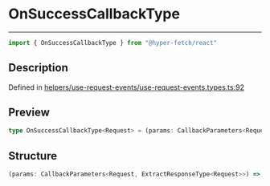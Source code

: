 

# OnSuccessCallbackType

<div class="api-docs__separator" data-reactroot="">

---

</div><div class="api-docs__import" data-reactroot="">

```ts
import { OnSuccessCallbackType } from "@hyper-fetch/react"
```

</div><div class="api-docs__section">

## Description

</div><div class="api-docs__description"><span class="api-docs__do-not-parse">



</span></div><p class="api-docs__definition">

Defined in [helpers/use-request-events/use-request-events.types.ts:92](https://github.com/BetterTyped/hyper-fetch/blob/3f01c37e/packages/react/src/helpers/use-request-events/use-request-events.types.ts#L92)

</p><div class="api-docs__section">

## Preview

</div><div class="api-docs__preview type single">

```ts
type OnSuccessCallbackType<Request> = (params: CallbackParameters<Request, ExtractResponseType<Request>>) => void | Promise<void>;
```

</div><div class="api-docs__section">

## Structure

</div><div class="api-docs__returns">

```ts
(params: CallbackParameters<Request, ExtractResponseType<Request>>) => void | Promise<void>
```

</div>